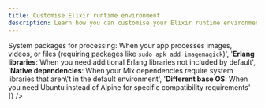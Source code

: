 ```yaml
---
title: Customise Elixir runtime environment
description: Learn how you can customise your Elixir runtime environment on Zerops.
---
```



<SetVar name="serviceDisplay" value="Elixir" />
<SetVar name="serviceVersion" value={data.elixir.base[0][0]} />
<SetVar name="servicePath" value="elixir" />
<SetVar name="defaultEnvironment" value="Erlang, Elixir, Hex, Rebar and Git" />
<SetVar name="packageManager" value="hex/mix" />
<SetVar name="codeLanguage" value="yaml" />
<SetVar name="customReasons" value={[
  '<strong>System packages for processing</strong>: When your app processes images, videos, or files (requiring packages like <code>sudo apk add imagemagick</code>)',
  '<strong>Erlang libraries</strong>: When you need additional Erlang libraries not included by default',
  '<strong>Native dependencies</strong>: When your Mix dependencies require system libraries that aren\'t in the default environment',
  '<strong>Different base OS</strong>: When you need Ubuntu instead of Alpine for specific compatibility requirements'
]} />
<SetVar name="basicSetupCode" value={`run:
  os: ubuntu
  base: {{serviceVersion}}
  prepareCommands:
    - sudo apt-get update
    - sudo apt-get install -y imagemagick
    - mix local.hex --force
    - mix archive.install hex phx_new`} />
<SetVar name="buildFilesCode" value={`build:
  addToRunPrepare:
    - mix.exs
    - mix.lock
run:
  prepareCommands:
    - sudo apk add imagemagick
    - mix deps.get`} />

<CustomizeRuntimeContent />